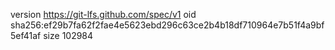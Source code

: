 version https://git-lfs.github.com/spec/v1
oid sha256:ef29b7fa62f2fae4e5623ebd296c63ce2b4b18df710964e7b51f4a9bf5ef41af
size 102984
